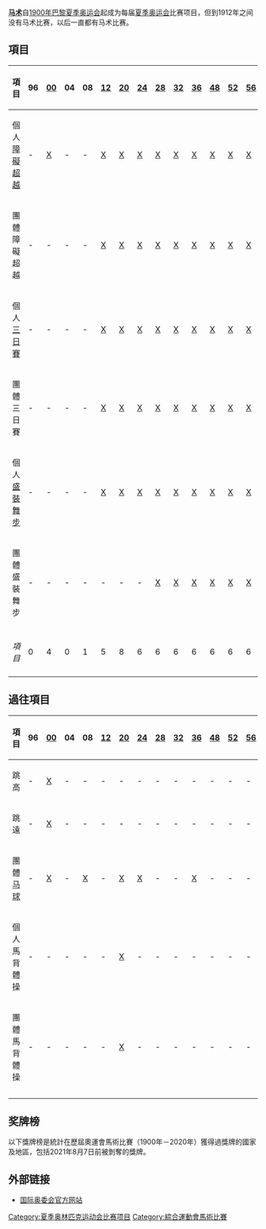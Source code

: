 {{Infobox Olympic sport
|image = Equestrian Vaulting pictogram.svg
|size = 150
|sport = 馬術
|mixedevents = 6
}}
'''[[马术|马术]]'''自[[1900年夏季奥林匹克运动会|1900年巴黎夏季奥运会]]起成为每届[[夏季奥运会|夏季奥运会]]比赛项目，但到1912年之间没有马术比赛，以后一直都有马术比赛。
== 項目 ==
{| class="wikitable"
|-align=center
! 項目 || 96 || [[Equestrian_at_the_1900_Summer_Olympics|00]] || 04 || 08 || [[Equestrian_at_the_1912_Summer_Olympics|12]] || [[Equestrian_at_the_1920_Summer_Olympics|20]] || [[Equestrian_at_the_1924_Summer_Olympics|24]] || [[Equestrian_at_the_1928_Summer_Olympics|28]] || [[Equestrian_at_the_1932_Summer_Olympics|32]] || [[Equestrian_at_the_1936_Summer_Olympics|36]] || [[Equestrian_at_the_1948_Summer_Olympics|48]] || [[Equestrian_at_the_1952_Summer_Olympics|52]] || [[Equestrian_at_the_1956_Summer_Olympics|56]] || [[Equestrian_at_the_1960_Summer_Olympics|60]] || [[Equestrian_at_the_1964_Summer_Olympics|64]] || [[Equestrian_at_the_1968_Summer_Olympics|68]] || [[Equestrian_at_the_1972_Summer_Olympics|72]] || [[Equestrian_at_the_1976_Summer_Olympics|76]] || [[Equestrian_at_the_1980_Summer_Olympics|80]] || [[Equestrian_at_the_1984_Summer_Olympics|84]] || [[Equestrian_at_the_1988_Summer_Olympics|88]] || [[Equestrian_at_the_1992_Summer_Olympics|92]] || [[Equestrian_at_the_1996_Summer_Olympics|96]] || [[2000年夏季奥林匹克运动会马术比赛|00]] || [[2004年夏季奥林匹克运动会马术比赛|04]] || [[2008年夏季奧林匹克運動會馬術比賽|08]] || [[2012年夏季奧林匹克運動會馬術比賽|12]] || [[2016年夏季奧林匹克運動會馬術比賽|16]] || [[2020年夏季奥林匹克运动会|20]] || 年分
|-align=center
|align=left|個人[[障礙超越|障礙超越]] ||-
|[[Equestrian_at_the_1900_Summer_Olympics_–_Jumping|X]] ||-||-
|[[Equestrian_at_the_1912_Summer_Olympics_–_Individual_jumping|X]]
|[[Equestrian_at_the_1920_Summer_Olympics_–_Individual_jumping|X]]
|[[Equestrian_at_the_1924_Summer_Olympics_–_Individual_jumping|X]]
|[[Equestrian_at_the_1928_Summer_Olympics_–_Individual_jumping|X]]
|[[Equestrian_at_the_1932_Summer_Olympics_–_Individual_jumping|X]]
|[[Equestrian_at_the_1936_Summer_Olympics_–_Individual_jumping|X]]
|[[Equestrian_at_the_1948_Summer_Olympics_–_Individual_jumping|X]]
|[[Equestrian_at_the_1952_Summer_Olympics_–_Individual_jumping|X]]
|[[Equestrian_at_the_1956_Summer_Olympics_–_Individual_jumping|X]]
|[[Equestrian_at_the_1960_Summer_Olympics_–_Individual_jumping|X]]
|[[Equestrian_at_the_1964_Summer_Olympics_–_Individual_jumping|X]]
|[[Equestrian_at_the_1968_Summer_Olympics_–_Individual_jumping|X]]
|[[Equestrian_at_the_1972_Summer_Olympics_–_Individual_jumping|X]]
|[[Equestrian_at_the_1976_Summer_Olympics_–_Individual_jumping|X]]
|[[Equestrian_at_the_1980_Summer_Olympics_–_Individual_jumping|X]]
|[[Equestrian_at_the_1984_Summer_Olympics_–_Individual_jumping|X]]
|[[Equestrian_at_the_1988_Summer_Olympics_–_Individual_jumping|X]]
|[[Equestrian_at_the_1992_Summer_Olympics_–_Individual_jumping|X]]
|[[Equestrian_at_the_1996_Summer_Olympics_–_Individual_jumping|X]]
|[[Equestrian_at_the_2000_Summer_Olympics_–_Individual_jumping|X]]
|[[Equestrian_at_the_2004_Summer_Olympics_–_Individual_jumping|X]]
|[[2008年夏季奧林匹克運動會馬術比賽－個人場地障礙賽|X]]
|[[2012年夏季奧林匹克運動會馬術個人場地障礙賽|X]]
|[[2016年夏季奧林匹克運動會馬術個人場地障礙賽|X]]
|[[Equestrian_at_the_2020_Summer_Olympics_–_Individual_jumping|X]]
|align=center| 26
|-align=center
|align=left|團體障礙超越      ||-||-||-||-
|[[Equestrian_at_the_1912_Summer_Olympics_–_Team_jumping|X]]
|[[Equestrian_at_the_1920_Summer_Olympics_–_Team_jumping|X]]
|[[Equestrian_at_the_1924_Summer_Olympics_–_Team_jumping|X]]
|[[Equestrian_at_the_1928_Summer_Olympics_–_Team_jumping|X]]
|[[Equestrian_at_the_1932_Summer_Olympics_–_Team_jumping|X]]
|[[Equestrian_at_the_1936_Summer_Olympics_–_Team_jumping|X]]
|[[Equestrian_at_the_1948_Summer_Olympics_–_Team_jumping|X]]
|[[Equestrian_at_the_1952_Summer_Olympics_–_Team_jumping|X]]
|[[Equestrian_at_the_1956_Summer_Olympics_–_Team_jumping|X]]
|[[Equestrian_at_the_1960_Summer_Olympics_–_Team_jumping|X]]
|[[Equestrian_at_the_1964_Summer_Olympics_–_Team_jumping|X]]
|[[Equestrian_at_the_1968_Summer_Olympics_–_Team_jumping|X]]
|[[Equestrian_at_the_1972_Summer_Olympics_–_Team_jumping|X]]
|[[Equestrian_at_the_1976_Summer_Olympics_–_Team_jumping|X]]
|[[Equestrian_at_the_1980_Summer_Olympics_–_Team_jumping|X]]
|[[Equestrian_at_the_1984_Summer_Olympics_–_Team_jumping|X]]
|[[Equestrian_at_the_1988_Summer_Olympics_–_Team_jumping|X]]
|[[Equestrian_at_the_1992_Summer_Olympics_–_Team_jumping|X]]
|[[Equestrian_at_the_1996_Summer_Olympics_–_Team_jumping|X]]
|[[Equestrian_at_the_2000_Summer_Olympics_–_Team_jumping|X]]
|[[Equestrian_at_the_2004_Summer_Olympics_–_Team_jumping|X]]
|[[2008年夏季奧林匹克運動會馬術比賽－團體場地障礙賽|X]]
|[[2012年夏季奧林匹克運動會馬術團體場地障礙賽|X]]
|[[2016年夏季奧林匹克運動會馬術團體場地障礙賽|X]]
|[[Equestrian_at_the_2020_Summer_Olympics_–_Team_jumping|X]]
| align=center| 25
|-align=center
|align=left| 個人[[三日賽|三日賽]] ||-||-||-||-
|[[Equestrian_at_the_1912_Summer_Olympics_–_Individual_eventing|X]]
|[[Equestrian_at_the_1920_Summer_Olympics_–_Individual_eventing|X]]
|[[Equestrian_at_the_1924_Summer_Olympics_–_Individual_eventing|X]]
|[[Equestrian_at_the_1928_Summer_Olympics_–_Individual_eventing|X]]
|[[Equestrian_at_the_1932_Summer_Olympics_–_Individual_eventing|X]]
|[[Equestrian_at_the_1936_Summer_Olympics_–_Individual_eventing|X]]
|[[Equestrian_at_the_1948_Summer_Olympics_–_Individual_eventing|X]]
|[[Equestrian_at_the_1952_Summer_Olympics_–_Individual_eventing|X]]
|[[Equestrian_at_the_1956_Summer_Olympics_–_Individual_eventing|X]]
|[[Equestrian_at_the_1960_Summer_Olympics_–_Individual_eventing|X]]
|[[Equestrian_at_the_1964_Summer_Olympics_–_Individual_eventing|X]]
|[[Equestrian_at_the_1968_Summer_Olympics_–_Individual_eventing|X]]
|[[Equestrian_at_the_1972_Summer_Olympics_–_Individual_eventing|X]]
|[[Equestrian_at_the_1976_Summer_Olympics_–_Individual_eventing|X]]
|[[Equestrian_at_the_1980_Summer_Olympics_–_Individual_eventing|X]]
|[[Equestrian_at_the_1984_Summer_Olympics_–_Individual_eventing|X]]
|[[Equestrian_at_the_1988_Summer_Olympics_–_Individual_eventing|X]]
|[[Equestrian_at_the_1992_Summer_Olympics_–_Individual_eventing|X]]
|[[Equestrian_at_the_1996_Summer_Olympics_–_Individual_eventing|X]]
|[[Equestrian_at_the_2000_Summer_Olympics_–_Individual_eventing|X]]
|[[Equestrian_at_the_2004_Summer_Olympics_–_Individual_eventing|X]]
|[[2008年夏季奧林匹克運動會馬術比賽－個人三項賽|X]]
|[[2012年夏季奧林匹克運動會馬術個人三項賽|X]]
|[[2016年夏季奧林匹克運動會馬術個人三項賽|X]]
|[[Equestrian_at_the_2020_Summer_Olympics_–_Individual_eventing|X]]
| align=center|25
|-align=center
|align=left|團體三日賽       ||-||-||-||-
|[[Equestrian_at_the_1912_Summer_Olympics_–_Team_eventing|X]]
|[[Equestrian_at_the_1920_Summer_Olympics_–_Team_eventing|X]]
|[[Equestrian_at_the_1924_Summer_Olympics_–_Team_eventing|X]]
|[[Equestrian_at_the_1928_Summer_Olympics_–_Team_eventing|X]]
|[[Equestrian_at_the_1932_Summer_Olympics_–_Team_eventing|X]]
|[[Equestrian_at_the_1936_Summer_Olympics_–_Team_eventing|X]]
|[[Equestrian_at_the_1948_Summer_Olympics_–_Team_eventing|X]]
|[[Equestrian_at_the_1952_Summer_Olympics_–_Team_eventing|X]]
|[[Equestrian_at_the_1956_Summer_Olympics_–_Team_eventing|X]]
|[[Equestrian_at_the_1960_Summer_Olympics_–_Team_eventing|X]]
|[[Equestrian_at_the_1964_Summer_Olympics_–_Team_eventing|X]]
|[[Equestrian_at_the_1968_Summer_Olympics_–_Team_eventing|X]]
|[[Equestrian_at_the_1972_Summer_Olympics_–_Team_eventing|X]]
|[[Equestrian_at_the_1976_Summer_Olympics_–_Team_eventing|X]]
|[[Equestrian_at_the_1980_Summer_Olympics_–_Team_eventing|X]]
|[[Equestrian_at_the_1984_Summer_Olympics_–_Team_eventing|X]]
|[[Equestrian_at_the_1988_Summer_Olympics_–_Team_eventing|X]]
|[[Equestrian_at_the_1992_Summer_Olympics_–_Team_eventing|X]]
|[[Equestrian_at_the_1996_Summer_Olympics_–_Team_eventing|X]]
|[[Equestrian_at_the_2000_Summer_Olympics_–_Team_eventing|X]]
|[[Equestrian_at_the_2004_Summer_Olympics_–_Team_eventing|X]]
|[[2008年夏季奧林匹克運動會馬術比賽－團體三項賽|X]]
|[[2012年夏季奧林匹克運動會馬術團體三項賽|X]]
|[[2016年夏季奧林匹克運動會馬術團體三項賽|X]]
|[[Equestrian_at_the_2020_Summer_Olympics_–_Team_eventing|X]]
| align=center|25
|-align=center
|align=left| 個人[[盛裝舞步|盛裝舞步]] ||-||-||-||-
|[[Equestrian_at_the_1912_Summer_Olympics_–_Individual_dressage|X]]
|[[Equestrian_at_the_1920_Summer_Olympics_–_Individual_dressage|X]]
|[[Equestrian_at_the_1924_Summer_Olympics_–_Individual_dressage|X]]
|[[Equestrian_at_the_1928_Summer_Olympics_–_Individual_dressage|X]]
|[[Equestrian_at_the_1932_Summer_Olympics_–_Individual_dressage|X]]
|[[Equestrian_at_the_1936_Summer_Olympics_–_Individual_dressage|X]]
|[[Equestrian_at_the_1948_Summer_Olympics_–_Individual_dressage|X]]
|[[Equestrian_at_the_1952_Summer_Olympics_–_Individual_dressage|X]]
|[[Equestrian_at_the_1956_Summer_Olympics_–_Individual_dressage|X]]
|[[Equestrian_at_the_1960_Summer_Olympics_–_Individual_dressage|X]]
|[[Equestrian_at_the_1964_Summer_Olympics_–_Individual_dressage|X]]
|[[Equestrian_at_the_1968_Summer_Olympics_–_Individual_dressage|X]]
|[[Equestrian_at_the_1972_Summer_Olympics_–_Individual_dressage|X]]
|[[Equestrian_at_the_1976_Summer_Olympics_–_Individual_dressage|X]]
|[[Equestrian_at_the_1980_Summer_Olympics_–_Individual_dressage|X]]
|[[Equestrian_at_the_1984_Summer_Olympics_–_Individual_dressage|X]]
|[[Equestrian_at_the_1988_Summer_Olympics_–_Individual_dressage|X]]
|[[Equestrian_at_the_1992_Summer_Olympics_–_Individual_dressage|X]]
|[[Equestrian_at_the_1996_Summer_Olympics_–_Individual_dressage|X]]
|[[Equestrian_at_the_2000_Summer_Olympics_–_Individual_dressage|X]]
|[[Equestrian_at_the_2004_Summer_Olympics_–_Individual_dressage|X]]
|[[2008年夏季奧林匹克運動會馬術比賽－個人盛裝舞步賽|X]]
|[[2012年夏季奧林匹克運動會馬術個人盛裝舞步賽|X]]
|[[2016年夏季奧林匹克運動會馬術個人盛裝舞步賽|X]]
|[[Equestrian_at_the_2020_Summer_Olympics_–_Individual_dressage|X]]
|align=center|25
|-align=center
|align=left|團體盛裝舞步      ||-||-||-||-||-||-||-
|[[Equestrian_at_the_1928_Summer_Olympics_–_Team_dressage|X]]
|[[Equestrian_at_the_1932_Summer_Olympics_–_Team_dressage|X]]
|[[Equestrian_at_the_1936_Summer_Olympics_–_Team_dressage|X]]
|[[Equestrian_at_the_1948_Summer_Olympics_–_Team_dressage|X]]
|[[Equestrian_at_the_1952_Summer_Olympics_–_Team_dressage|X]]
|[[Equestrian_at_the_1956_Summer_Olympics_–_Team_dressage|X]] ||-
|[[Equestrian_at_the_1964_Summer_Olympics_–_Team_dressage|X]]
|[[Equestrian_at_the_1968_Summer_Olympics_–_Team_dressage|X]]
|[[Equestrian_at_the_1972_Summer_Olympics_–_Team_dressage|X]]
|[[Equestrian_at_the_1976_Summer_Olympics_–_Team_dressage|X]]
|[[Equestrian_at_the_1980_Summer_Olympics_–_Team_dressage|X]]
|[[Equestrian_at_the_1984_Summer_Olympics_–_Team_dressage|X]]
|[[Equestrian_at_the_1988_Summer_Olympics_–_Team_dressage|X]]
|[[Equestrian_at_the_1992_Summer_Olympics_–_Team_dressage|X]]
|[[Equestrian_at_the_1996_Summer_Olympics_–_Team_dressage|X]]
|[[Equestrian_at_the_2000_Summer_Olympics_–_Team_dressage|X]]
|[[Equestrian_at_the_2004_Summer_Olympics_–_Team_dressage|X]]
|[[2008年夏季奧林匹克運動會馬術比賽－團體盛裝舞步賽|X]]
|[[2012年夏季奧林匹克運動會馬術團體盛裝舞步賽|X]]
|[[2016年夏季奧林匹克運動會馬術團體盛裝舞步賽|X]]
|[[Equestrian_at_the_2020_Summer_Olympics_–_Team_dressage|X]]
|align=center|21
|- bgcolor=lightgray
| || || || || || || || || || || || || || || || || || || || || || || || || || || || || || ||
|-
|align=left| ''項目'' ||0||4||0||1||5||8||6||6||6||6||6||6||6||5||6||6||6||6||6||6||6||6||6||6||6||6||6||6||6||
|-
|}

==過往項目==
{| class="wikitable"
|-align=center
! 項目|| 96 || [[Equestrian_at_the_1900_Summer_Olympics|00]] || 04 || 08 || [[Equestrian_at_the_1912_Summer_Olympics|12]] || [[Equestrian_at_the_1920_Summer_Olympics|20]] || [[Equestrian_at_the_1924_Summer_Olympics|24]] || [[Equestrian_at_the_1928_Summer_Olympics|28]] || [[Equestrian_at_the_1932_Summer_Olympics|32]] || [[Equestrian_at_the_1936_Summer_Olympics|36]] || [[Equestrian_at_the_1948_Summer_Olympics|48]] || [[Equestrian_at_the_1952_Summer_Olympics|52]] || [[Equestrian_at_the_1956_Summer_Olympics|56]] || [[Equestrian_at_the_1960_Summer_Olympics|60]] || [[Equestrian_at_the_1964_Summer_Olympics|64]] || [[Equestrian_at_the_1968_Summer_Olympics|68]] || [[Equestrian_at_the_1972_Summer_Olympics|72]] || [[Equestrian_at_the_1976_Summer_Olympics|76]] || [[Equestrian_at_the_1980_Summer_Olympics|80]] || [[Equestrian_at_the_1984_Summer_Olympics|84]] || [[Equestrian_at_the_1988_Summer_Olympics|88]] || [[Equestrian_at_the_1992_Summer_Olympics|92]] || [[Equestrian_at_the_1996_Summer_Olympics|96]] || [[2000年夏季奥林匹克运动会马术比赛|00]] || [[2004年夏季奥林匹克运动会马术比赛|04]] || [[2008年夏季奧林匹克運動會馬術比賽|08]] || [[2012年夏季奧林匹克運動會馬術比賽|12]] || [[2016年夏季奧林匹克運動會馬術比賽|16]] || [[2020年夏季奥林匹克运动会|20]] || 年分
|-align=center
|align=left| 跳高 ||-||[[Equestrian_at_the_1900_Summer_Olympics_–_High_jump|X]]||-||-||-||-||-||-||-||-||-||-||-||-||-||-||-||-||-||-||-||-||-||-||-||-||-||-||  - || align=center| 1
|-align=center
|align=left| 跳遠 ||-||[[Equestrian_at_the_1900_Summer_Olympics_–_Long_jump|X]]||-||-||-||-||-||-||-||-||-||-||-||-||-||-||-||-||-||-||-||-||-||-||-||-||-||-||  - || align=center| 1
|-align=center
|align=left| 團體[[马球|马球]] ||-||[[Polo_at_the_1900_Summer_Olympics|X]]||-||[[Polo_at_the_1908_Summer_Olympics|X]]||-||[[Polo_at_the_1920_Summer_Olympics|X]]||[[Polo_at_the_1924_Summer_Olympics|X]]||-||-||[[Polo_at_the_1936_Summer_Olympics|X]]||-||-||-||-||-||-||-||-||-||-||-||-||-||-||-||-|| - || - ||  - || align=center| 5
|-align=center
|align=left| 個人馬背體操           ||-||-||-||-||-||[[Equestrian_at_the_1920_Summer_Olympics_–_Individual_vaulting|X]]||-||-||-||-||-||-||-||-||-||-||-||-||-||-||-||-||-||-||-||-||-||-||  - ||align=center| 1
|-align=center
|align=left|團體馬背體操     ||-||-||-||-||-||[[Equestrian_at_the_1920_Summer_Olympics_–_Team_vaulting|X]]||-||-||-||-||-||-||-||-||-||-||-||-||-||-||-||-||-||-||-||-||-||-||  - ||align=center| 1
|- bgcolor=lightgray
| || || || || || || || || || || || || || || || || || || || || || || || || || || || || || ||
|-
|}

== 奖牌榜 ==
以下獎牌榜是統計在歷屆奧運會馬術比賽（1900年－2020年）獲得過獎牌的國家及地區，包括2021年8月7日前被剝奪的獎牌。

{{Medals table
 | caption        = 
 | host           = 
 | flag_template  = flagIOCteam
 | event          = 
 | team           = 
 | gold_GER = 28 | silver_GER = 14 | bronze_GER = 14
 | gold_SWE = 18 | silver_SWE = 13 | bronze_SWE = 14
 | gold_FRA = 14 | silver_FRA = 13 | bronze_FRA = 11
 | gold_USA = 11 | silver_USA = 23 | bronze_USA = 20
 | gold_GBR = 13 | silver_GBR = 12 | bronze_GBR = 15
 | gold_FRG = 11 | silver_FRG = 5 | bronze_FRG = 9 | name_FRG = ''{{flagIOCteam|FRG}}''
 | gold_NED = 10 | silver_NED = 13 | bronze_NED = 4
 | gold_ITA = 7 | silver_ITA = 9 | bronze_ITA = 7
 | gold_URS = 6 | silver_URS = 5 | bronze_URS = 4 | name_URS = ''{{flagIOCteam|URS}}''
 | gold_AUS = 6 | silver_AUS = 4 | bronze_AUS = 4
 | gold_SUI = 5 | silver_SUI = 10 | bronze_SUI = 8
 | gold_EUA = 5 | silver_EUA = 5 | bronze_EUA = 4 | name_EUA = ''{{flagIOCteam|EUA}}''
 | gold_BEL = 4 | silver_BEL = 2 | bronze_BEL = 7
 | gold_NZL = 3 | silver_NZL = 2 | bronze_NZL = 4
 | gold_CAN = 2 | silver_CAN = 2 | bronze_CAN = 3
 | gold_MEX = 2 | silver_MEX = 1 | bronze_MEX = 4
 | gold_POL = 1 | silver_POL = 3 | bronze_POL = 2
 | gold_ESP = 1 | silver_ESP = 2 | bronze_ESP = 1
 | gold_AUT = 1 | silver_AUT = 1 | bronze_AUT = 1
 | gold_BRA = 1 | silver_BRA = 0 | bronze_BRA = 2
 | gold_JPN = 1 | silver_JPN = 0 | bronze_JPN = 0
 | gold_TCH = 1 | silver_TCH = 0 | bronze_TCH = 0 | name_TCH = ''{{flagIOCteam|TCH}}''
 | gold_DEN = 0 | silver_DEN = 4 | bronze_DEN = 2
 | gold_CHI = 0 | silver_CHI = 2 | bronze_CHI = 0
 | gold_ROU = 0 | silver_ROU = 1 | bronze_ROU = 1
 | gold_ARG = 0 | silver_ARG = 1 | bronze_ARG = 0
 | gold_BUL = 0 | silver_BUL = 1 | bronze_BUL = 0
 | gold_NOR = 0 | silver_NOR = 1 | bronze_NOR = 0
 | gold_POR = 0 | silver_POR = 0 | bronze_POR = 3
 | gold_KSA = 0 | silver_KSA = 0 | bronze_KSA = 2
 | gold_HUN = 0 | silver_HUN = 0 | bronze_HUN = 1
 | gold_IRL = 0 | silver_IRL = 0 | bronze_IRL = 1
}}

== 外部链接 ==
* [http://www.olympic.org 国际奥委会官方网站] {{Wayback|url=http://www.olympic.org/ |date=20060820030213 }}{{En}}{{Fr}}

{{奥运会比赛项目}}
{{奥林匹克运动会马术比赛}}


[[Category:夏季奥林匹克运动会比赛项目|Category:夏季奥林匹克运动会比赛项目]]
[[Category:綜合運動會馬術比賽|Category:綜合運動會馬術比賽]]
